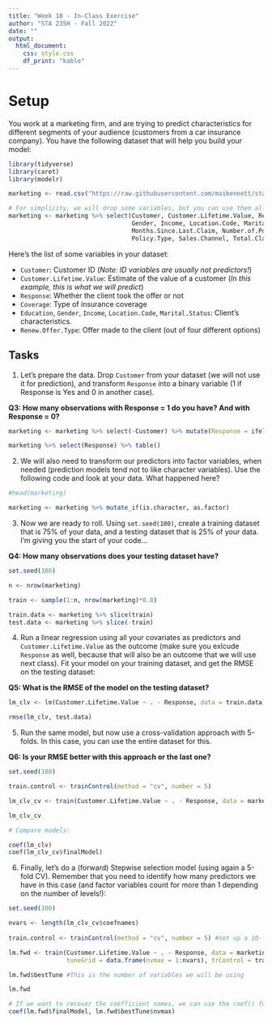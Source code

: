 ```yaml
---
title: "Week 10 - In-Class Exercise"
author: "STA 235H - Fall 2022"
date: ""
output: 
  html_document:
    css: style.css
    df_print: "kable"
---
```

<style type="text/css">
div.main-container {
  max-width: 1800px;
  margin-left: auto;
  margin-right: auto;
}

@media only screen and (max-width: 600px) {
   body {
      margin: 0;
      padding: 0;
   }
   .sample {
      width: 100%;
   }
}
</style>

# Setup

You work at a marketing firm, and are trying to predict characteristics for different segments of your audience (customers from a car insurance company). You have the following dataset that will help you build your model:


```r
library(tidyverse)
library(caret)
library(modelr)

marketing <- read.csv("https://raw.githubusercontent.com/maibennett/sta235/main/exampleSite/content/Classes/Week10/1_ModelSelection/data/marketing.csv")

# For simplicity, we will drop some variables, but you can use them all afterward if you want!
marketing <- marketing %>% select(Customer, Customer.Lifetime.Value, Response, Coverage, Education, EmploymentStatus,
                                  Gender, Income, Location.Code, Marital.Status, Monthly.Premium.Auto, 
                                  Months.Since.Last.Claim, Number.of.Policies,
                                  Policy.Type, Sales.Channel, Total.Claim.Amount, Renew.Offer.Type)
```

Here's the list of some variables in your dataset:

- `Customer`: Customer ID (*Note: ID variables are usually not predictors!*)
- `Customer.Lifetime.Value`: Estimate of the value of a customer (*In this example, this is what we will predict*)
- `Response`: Whether the client took the offer or not
- `Coverage`: Type of insurance coverage
- `Education`, `Gender`, `Income`, `Location.Code`, `Marital.Status`: Client's characteristics.
- `Renew.Offer.Type`: Offer made to the client (out of four different options)

## Tasks

1) Let's prepare the data. Drop `Customer` from your dataset (we will not use it for prediction), and transform `Response` into a binary variable (1 if Response is Yes and 0 in another case).

**Q3: How many observations with Response = 1 do you have? And with Response = 0?**


```r
marketing <- marketing %>% select(-Customer) %>% mutate(Response = ifelse(Response=="No", 0, 1))

marketing %>% select(Response) %>% table()
```

2) We will also need to transform our predictors into factor variables, when needed (prediction models tend not to like character variables). Use the following code and look at your data. What happened here?

```r
#head(marketing)

marketing <- marketing %>% mutate_if(is.character, as.factor)
```

3) Now we are ready to roll. Using `set.seed(100)`, create a training dataset that is 75% of your data, and a testing dataset that is 25% of your data. I'm giving you the start of your code...

**Q4: How many observations does your testing dataset have?**

```r
set.seed(100)

n <- nrow(marketing)

train <- sample(1:n, nrow(marketing)*0.8)

train.data <- marketing %>% slice(train)
test.data <- marketing %>% slice(-train)
```

4) Run a linear regression using all your covariates as predictors and `Customer.Lifetime.Value` as the outcome (make sure you exlcude `Response` as well, because that will also be an outcome that we will use next class). Fit your model on your training dataset, and get the RMSE on the testing dataset:

**Q5: What is the RMSE of the model on the testing dataset?**

```r
lm_clv <- lm(Customer.Lifetime.Value ~ . - Response, data = train.data)

rmse(lm_clv, test.data)
```

5) Run the same model, but now use a cross-validation approach with 5-folds. In this case, you can use the entire dataset for this.

**Q6: Is your RMSE better with this approach or the last one?**

```r
set.seed(100)

train.control <- trainControl(method = "cv", number = 5)

lm_clv_cv <- train(Customer.Lifetime.Value ~ . - Response, data = marketing, method="lm", trControl = train.control)

lm_clv_cv

# Compare models:

coef(lm_clv)
coef(lm_clv_cv$finalModel)
```

6) Finally, let's do a (forward) Stepwise selection model (using again a 5-fold CV). Remember that you need to identify how many predictors we have in this case (and factor variables count for more than 1 depending on the number of levels!):

```r
set.seed(100)

nvars <- length(lm_clv_cv$coefnames)
  
train.control <- trainControl(method = "cv", number = 5) #set up a 10-fold cv

lm.fwd <- train(Customer.Lifetime.Value ~ . - Response, data = marketing, method = "leapForward",
                tuneGrid = data.frame(nvmax = 1:nvars), trControl = train.control)

lm.fwd$bestTune #This is the number of variables we will be using

lm.fwd

# If we want to recover the coefficient names, we can use the coef() function:
coef(lm.fwd$finalModel, lm.fwd$bestTune$nvmax)

```